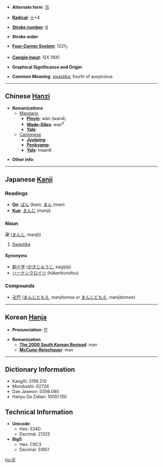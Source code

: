 * '''Alternate form''': [[卐]]

* '''[[Wiktionary:Chinese radical index| Radical]]''': [[Wiktionary:Chinese radical index 十|十]]+4

* '''[[Wiktionary:Chinese total strokes index|Stroke number]]''': [[Wiktionary:Chinese total strokes index 6|6]]

* '''Stroke order''': 

* '''[[Wiktionary:Chinese four corner index|Four-Corner System]]''': 1221<sub>7</sub>

* '''[[Wiktionary:Chinese Cangjie index|Cangjie input]]''': 弓X (NX)

* '''Graphical Significance and Origin''': 

* '''Common Meaning''': [[swastika]]; fourth of auspicious

----

== Chinese [[Hanzi]] ==

* '''Romanizations'''
** [[Mandarin]]
*** '''[[Pinyin]]''': wàn (wan4)
*** '''[[Wade-Giles]]''': wan<sup>4</sup>
*** '''[[Yale]]''': 
**[[Cantonese]]
***'''[[Jyutping]]''':
***'''[[Penkyamp]]''': 
***'''[[Yale]]''': maan6

* '''Other info''': 

----

== Japanese [[Kanji]] ==

===Readings===
* '''[[On]]''': [[ばん]] (ban), [[まん]] (man)
* '''[[Kun]]''': [[まんじ]] (manji)
===Noun===
'''卍''' ([[まんじ]], manji))
#[[Swastika]]
====Synonyms====
*[[鉤十字]] ([[かぎじゅうじ]], kagijūji)
*[[ハーケンクロイツ]] (hākenkuroitsu)
===Compounds===
*[[卍巴]] ([[まんじともえ]], manjitomoe ''or'' [[まんじどもえ]], manjidomoe)
----

== Korean [[Hanja]] ==

* '''Pronunciation''': [[만]]

* '''Romanization'''
** '''[[The 2000 South Korean Revised Romanization|The 2000 South Korean Revised]]''': man
** '''[[McCune-Reischauer]]''': man

----

== Dictionary Information ==

* KangXi: 0156.210
* Morobashi: 02724
* Dae Jaweon: 0356.080
* Hanyu Da Zidian: 10051.150

== Technical Information ==

* '''Unicode''':
** Hex: 534D
** Decimal: 21325
* '''Big5''':
** Hex: C9C3
** Decimal: 51651

[[hu:卍]]